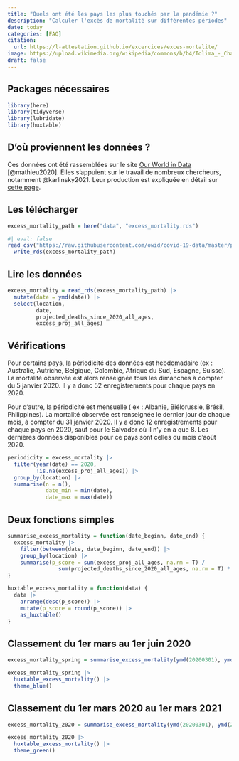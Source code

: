 ```yaml
---
title: "Quels ont été les pays les plus touchés par la pandémie ?"
description: "Calculer l'excès de mortalité sur différentes périodes"
date: today
categories: [FAQ]
citation: 
  url: https://l-attestation.github.io/excercices/exces-mortalite/  
image: https://upload.wikimedia.org/wikipedia/commons/b/b4/Tolima_-_Champ_de_sorgho.JPG
draft: false
---
```


## Packages nécessaires

```r
library(here)
library(tidyverse)
library(lubridate)
library(huxtable)
```

## D'où proviennent les données ?

Ces données ont été rassemblées sur le site [Our World in Data](https://ourworldindata.org/) [@mathieu2020]. Elles s'appuient sur le travail de nombreux chercheurs, notamment @karlinsky2021. Leur production est expliquée en détail sur [cette page](https://ourworldindata.org/excess-mortality-covid#).

## Les télécharger

```r
excess_mortality_path = here("data", "excess_mortality.rds")
```

```r
#| eval: false
read_csv("https://raw.githubusercontent.com/owid/covid-19-data/master/public/data/excess_mortality/excess_mortality.csv") |> 
  write_rds(excess_mortality_path)
```

## Lire les données

```r
excess_mortality = read_rds(excess_mortality_path) |> 
  mutate(date = ymd(date)) |> 
  select(location,
         date,
         projected_deaths_since_2020_all_ages,
         excess_proj_all_ages)
```

## Vérifications

Pour certains pays, la périodicité des données est hebdomadaire (ex : Australie, Autriche, Belgique, Colombie, Afrique du Sud, Espagne, Suisse). La mortalité observée est alors renseignée tous les dimanches à compter du 5 janvier 2020. Il y a donc 52 enregistrements pour chaque pays en 2020.

Pour d'autre, la périodicité est mensuelle ( ex : Albanie, Biélorussie, Brésil, Philippines). La mortalité observée est renseignée le dernier jour de chaque mois, à compter du 31 janvier 2020. Il y a donc 12 enregistrements pour chaque pays en 2020, sauf pour le Salvador où il n'y en a que 8. Les dernières données disponibles pour ce pays sont celles du mois d'août 2020.

```r
periodicity = excess_mortality |>
  filter(year(date) == 2020,
         !is.na(excess_proj_all_ages)) |> 
  group_by(location) |> 
  summarise(n = n(),
            date_min = min(date),
            date_max = max(date))
```

## Deux fonctions simples

```r
summarise_excess_mortality = function(date_beginn, date_end) {
  excess_mortality |> 
    filter(between(date, date_beginn, date_end)) |> 
    group_by(location) |> 
    summarise(p_score = sum(excess_proj_all_ages, na.rm = T) / 
                sum(projected_deaths_since_2020_all_ages, na.rm = T) * 100) 
}
```

```r
huxtable_excess_mortality = function(data) {
  data |> 
    arrange(desc(p_score)) |> 
    mutate(p_score = round(p_score)) |> 
    as_huxtable()
}
```


## Classement du 1er mars au 1er juin 2020

```r
excess_mortality_spring = summarise_excess_mortality(ymd(20200301), ymd(20200601))
```

```r
excess_mortality_spring |> 
  huxtable_excess_mortality() |> 
  theme_blue()
```

## Classement du 1er mars 2020 au 1er mars 2021

```r
excess_mortality_2020 = summarise_excess_mortality(ymd(20200301), ymd(20210301))
```

```r
excess_mortality_2020 |> 
  huxtable_excess_mortality() |> 
  theme_green()
```
